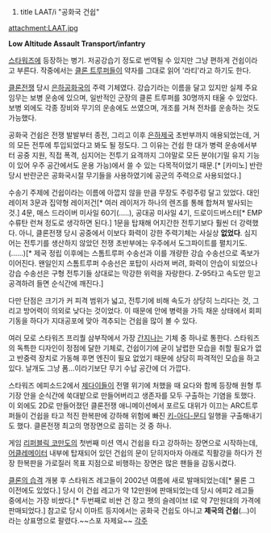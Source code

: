 #title LAAT/i "공화국 건쉽"

attachment:LAAT.jpg

'''Low Altitude Assault Transport/infantry'''

[[스타워즈]]에 등장하는 병기.
저공강습기 정도로 번역될 수 있지만 그냥 편하게 건쉽이라고 부른다.
작중에서는 [[클론 트루퍼]]들이 약자를 그대로 읽어 '라티'라고 하기도 한다.

[[클론전쟁]] 당시 [[은하공화국]]의 주력 기체였다. 강습기라는 이름을 달고 있지만 실제 주요 임무는 보병 운송에 있으며, 일반적인 군장의 클론 트루퍼를 30명까지 태울 수 있었다. 보병 외에도 각종 장비와 무기의 운송에도 쓰였으며, 개조를 거쳐 전차를 운송하는 것도 가능했다.

공화국 건쉽은 전쟁 발발부터 종전, 그리고 이후 [[은하제국]] 초반부까지 애용되었는데, 거의 모든 전투에 투입되었다고 봐도 될 정도다. 그 이유는 건쉽 한 대가 병력 운송에서부터 공중 지원, 직접 폭격, 심지어는 전투기 요격까지 그야말로 모든 분야(기밀 유지 기능이 있어 우주 공간에서도 운용 가능)에서 쓸 수 있는 다목적이었기 때문.[* [카미노] 반란 당시 반란군은 공화국시절 무기들을 사용하였기에 공군의 주력으로 사용되었다.]

수송기 주제에 건쉽이라는 이름에 아깝지 않을 만큼 무장도 주렁주렁 달고 있었다. 대인 레이저 3문과 집약형 레이저건[* 여러 레이저가 하나의 렌즈를 통해 합쳐져 발사되는 것.] 4문, 매스 드라이버 미사일 60기(.....), 공대공 미사일 4기, 드로이드버스터[* EMP 수류탄 런쳐 정도로 생각하면 된다.] 1문을 탑재해 어지간한 전투기보다 훨씬 더 강력했다. 아니, 클론전쟁 당시 공중에서 이보다 화력이 강한 주력기체는 사실상 '''없었다'''. 심지어는 전투기를 생산하지 않았던 전쟁 초반부에는 우주에서 도그파이트를 펼치기도.(......)[* 제국 정립 이후에는 스톰트루퍼 수송선과 이를 개량한 강습 수송선으로 족보가 이어진다. 왠일인지 스톰트루퍼 수송선은 포탑이 사라져 버려, 화력이 안습이 되었으나 강습 수송선은 구형 전투기들 상대로는 막강한 위력을 자랑한다. Z-95타고 속도만 믿고 공격하려 들면 순식간에 깨진다.]

다만 단점은 크기가 커 피격 범위가 넓고, 전투기에 비해 속도가 상당히 느리다는 것, 그리고 방어력이 의외로 낮다는 것이었다. 이 때문에 안에 병력을 가득 채운 상태에서 회피기동을 하다가 지대공포에 맞아 격추되는 건쉽을 많이 볼 수 있다.

여러 모로 스타워즈 프리퀄 삼부작에서 가장 [[간지]]나는 기체 중 하나로 통한다. 스타워즈의 독특한 디자인이 정점에 달한 기체로, 건쉽이기에 굳이 날렵한 모습을 취할 필요가 없고 반중력 장치로 가동해 후면 엔진이 필요 없었기 때문에 상당히 파격적인 모습을 하고 있다. 날개도 그냥 폼...이라기보단 무기 수납 공간에 더 가깝다.

스타워즈 에피소드2에서 [[제다이]]들이 전멸 위기에 처했을 때 요다와 함께 등장해 원형 투기장 안을 순식간에 쑥대밭으로 만들어버리고 생존자를 모두 구출하는 기염을 토했다. 이 외에도 2D로 만들어졌던 클론전쟁 애니메이션에서 포르도 대위가 이끄는 ARC트루퍼들이 건쉽을 타고 적진 한복판에 강하해 위험에 빠진 [[키-아디-문디]] 일행을 구출해내기도 했다. 클론전쟁 최고의 명장면으로 꼽히는 것 중 하나.

게임 [[리퍼블릭 코만도]]의 첫번째 미션 역시 건쉽을 타고 강하하는 장면으로 시작하는데, [[어클레메이터]] 내부에 탑재되어 있던 건쉽의 문이 닫히자마자 아래로 직활강을 하다가 전장 한복판을 가로질러 목표 지점으로 비행하는 장면은 많은 팬들을 감동시켰다.

[[클론의 습격]] 개봉 후 스타워즈 레고들이 2002년 여름에 새로 발매되었는데[* 물론 그 이전에도 있었다.] 당시 이 건쉽 레고가 약 12만원에 판매되었는데 당시 에피2 레고들 중에서는 가장 비쌌다.[* 두번째로 비싼 건 장고 펫의 슬레이브 I로 약 7만원대의 가격에 판매되었다.] 참고로 당시 이마트 등지에서는 공화국 건쉽도 아니고 '''제국의 건쉽'''(...)이라는 상표명으로 팔렸다.~~스포 자제요~~
[[각주]]
